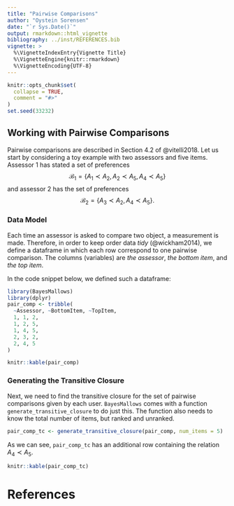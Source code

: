 ```yaml
---
title: "Pairwise Comparisons"
author: "Oystein Sorensen"
date: "`r Sys.Date()`"
output: rmarkdown::html_vignette
bibliography: ../inst/REFERENCES.bib
vignette: >
  %\VignetteIndexEntry{Vignette Title}
  %\VignetteEngine{knitr::rmarkdown}
  %\VignetteEncoding{UTF-8}
---
```


```r
knitr::opts_chunk$set(
  collapse = TRUE,
  comment = "#>"
)
set.seed(33232)
```

## Working with Pairwise Comparisons
Pairwise comparisons are described in Section 4.2 of @vitelli2018. Let us start by considering a toy example with two assessors and five items. Assessor 1 has stated a set of preferences
$$ \mathcal{B}_{1} = \left\{A_{1} \prec A_{2}, A_{2} \prec A_{5}, A_{4} \prec A_{5} \right\} $$
and assessor 2 has the set of preferences
$$ \mathcal{B}_{2} = \left\{ A_{3} \prec A_{2}, A_{4} \prec A_{5} \right\}. $$

### Data Model
Each time an assessor is asked to compare two object, a measurement is made. Therefore, in order to keep order data *tidy* (@wickham2014), we define a dataframe in which each row correspond to one pairwise comparison. The columns (variables) are *the assessor*, *the bottom item*, and *the top item*. 

In the code snippet below, we defined such a dataframe:

```r
library(BayesMallows)
library(dplyr)
pair_comp <- tribble(
  ~Assessor, ~BottomItem, ~TopItem,
  1, 1, 2,
  1, 2, 5,
  1, 4, 5,
  2, 3, 2,
  2, 4, 5
)

knitr::kable(pair_comp)
```

### Generating the Transitive Closure

Next, we need to find the transitive closure for the set of pairwise comparisons given by each user. `BayesMallows` comes with a function `generate_transitive_closure` to do just this. The function also needs to know the total number of items, but ranked and unranked.


```r
pair_comp_tc <- generate_transitive_closure(pair_comp, num_items = 5)
```

As we can see, `pair_comp_tc` has an additional row containing the relation $A_{4} \prec A_{5}$.

```r
knitr::kable(pair_comp_tc)
```



# References
